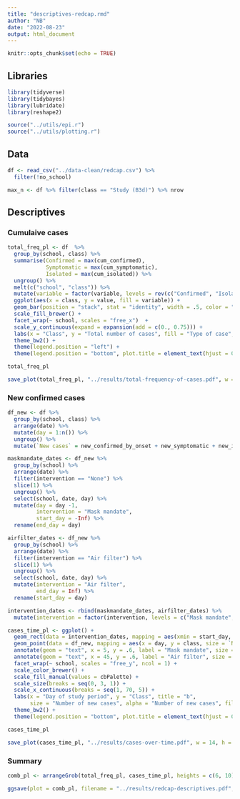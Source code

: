 ```yaml
---
title: "descriptives-redcap.rmd"
author: "NB"
date: "2022-08-23"
output: html_document
---
```


```r
knitr::opts_chunk$set(echo = TRUE)
```


## Libraries

```r
library(tidyverse)
library(tidybayes)
library(lubridate)
library(reshape2)

source("../utils/epi.r")
source("../utils/plotting.r")
```


## Data

```r
df <- read_csv("../data-clean/redcap.csv") %>%
  filter(!no_school)

max_n <- df %>% filter(class == "Study (B3d)") %>% nrow
```


## Descriptives

### Cumulaive cases

```r
total_freq_pl <- df  %>%
  group_by(school, class) %>%
  summarise(Confirmed = max(cum_confirmed),
            Symptomatic = max(cum_symptomatic),
            Isolated = max(cum_isolated)) %>%
  ungroup() %>%
  melt(c("school", "class")) %>%
  mutate(variable = factor(variable, levels = rev(c("Confirmed", "Isolated", "Symptomatic")))) %>%
  ggplot(aes(x = class, y = value, fill = variable)) +
  geom_bar(position = "stack", stat = "identity", width = .5, color = "black") +
  scale_fill_brewer() +
  facet_wrap(~ school, scales = "free_x")  +
  scale_y_continuous(expand = expansion(add = c(0., 0.75))) +
  labs(x = "Class", y = "Total number of cases", fill = "Type of case", title = "a") +
  theme_bw2() +
  theme(legend.position = "left") +
  theme(legend.position = "bottom", plot.title = element_text(hjust = 0))

total_freq_pl

save_plot(total_freq_pl, "../results/total-frequency-of-cases.pdf", w = 14, h = 6)
``` 

### New confirmed cases

```r
df_new <- df %>%
  group_by(school, class) %>%
  arrange(date) %>%
  mutate(day = 1:n()) %>%
  ungroup() %>%
  mutate(`New cases` = new_confirmed_by_onset + new_symptomatic + new_isolated) 

maskmandate_dates <- df_new %>%
  group_by(school) %>%
  arrange(date) %>%
  filter(intervention == "None") %>%
  slice(1) %>%
  ungroup() %>%
  select(school, date, day) %>%
  mutate(day = day -1,
         intervention = "Mask mandate",
         start_day = -Inf) %>%
  rename(end_day = day)

airfilter_dates <- df_new %>%
  group_by(school) %>%
  arrange(date) %>%
  filter(intervention == "Air filter") %>%
  slice(1) %>%
  ungroup() %>%
  select(school, date, day) %>%
  mutate(intervention = "Air filter",
         end_day = Inf) %>%
  rename(start_day = day)

intervention_dates <- rbind(maskmandate_dates, airfilter_dates) %>%
  mutate(intervention = factor(intervention, levels = c("Mask mandate", "Air filter")))

cases_time_pl <- ggplot() +
  geom_rect(data = intervention_dates, mapping = aes(xmin = start_day, xmax = end_day, fill = intervention, ymin = -Inf, ymax = Inf), alpha = .25) +
  geom_point(data = df_new, mapping = aes(x = day, y = class, size = `New cases`, alpha = `New cases`)) +
  annotate(geom = "text", x = 5, y = .6, label = "Mask mandate", size = 6 / cm(1)) +
  annotate(geom = "text", x = 45, y = .6, label = "Air filter", size = 6 / cm(1), color = cbPalette[2]) +
  facet_wrap(~ school, scales = "free_y", ncol = 1) +
  scale_color_brewer() +
  scale_fill_manual(values = cbPalette) +
  scale_size(breaks = seq(0, 3, 1)) +
  scale_x_continuous(breaks = seq(1, 70, 5)) +
  labs(x = "Day of study period", y = "Class", title = "b",
       size = "Number of new cases", alpha = "Number of new cases", fill = "") +
  theme_bw2() +
  theme(legend.position = "bottom", plot.title = element_text(hjust = 0))

cases_time_pl

save_plot(cases_time_pl, "../results/cases-over-time.pdf", w = 14, h = 10)
```


### Summary

```r
comb_pl <- arrangeGrob(total_freq_pl, cases_time_pl, heights = c(6, 10), ncol = 1)

ggsave(plot = comb_pl, filename = "../results/redcap-descriptives.pdf", width = 14 / cm(1), height = 16 / cm(1))
```